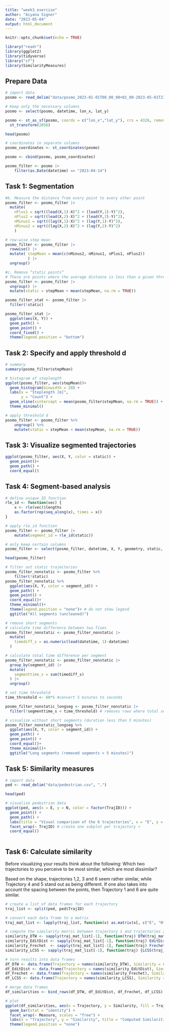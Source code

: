 ```yaml
---
title: "week3_exercise"
author: "Aiyana Signer"
date: "2023-05-04"
output: html_document
---
```


```r
knitr::opts_chunk$set(echo = TRUE)
```

```r
library("readr") 
library(ggplot2)
library(tidyverse)
library("sf") 
library(SimilarityMeasures)
```

## Prepare Data
```r
# import data
posmo <- read_delim("data/posmo_2023-01-01T00_00_00+01_00-2023-05-01T23_59_59+02_00.csv", ",")

# Keep only the necessary columns
posmo <- select(posmo, datetime, lon_x, lat_y)

posmo <- st_as_sf(posmo, coords = c("lon_x","lat_y"), crs = 4326, remove = FALSE, na.fail = FALSE) |>
  st_transform(2056)

head(posmo)
```

```r
# coordinates in separate columns
posmo_coordinates <- st_coordinates(posmo)

posmo <- cbind(posmo, posmo_coordinates)
```

```r
posmo_filter <- posmo |>
    filter(as.Date(datetime) == "2023-04-14")
```

## Task 1: Segmentation
```r
#b. Measure the distance from every point to every other point
posmo_filter <- posmo_filter |>
  mutate(
    nPlus1 = sqrt((lead(X,1)-X)^2 + (lead(Y,1)-Y)^2),
    nPlus2 = sqrt((lead(X,2)-X)^2 + (lead(Y,2)-Y)^2),
    nMinus1 = sqrt((lag(X,1)-X)^2 + (lag(Y,1)-Y)^2),
    nMinus2 = sqrt((lag(X,2)-X)^2 + (lag(Y,2)-Y)^2)
    )

# row-wise step mean
posmo_filter <- posmo_filter |> 
  rowwise() |> 
  mutate( stepMean = mean(c(nMinus2, nMinus1, nPlus1, nPlus2)) 
          ) |> 
  ungroup()

#c. Remove “static points”
# These are points where the average distance is less than a given threshold. This segments the trajectory into subtrajectories
posmo_filter <- posmo_filter |> 
  ungroup() |> 
  mutate(static = stepMean < mean(stepMean, na.rm = TRUE))

posmo_filter_stat <- posmo_filter |>
  filter(!static)

posmo_filter_stat |> 
  ggplot(aes(X, Y)) + 
  geom_path() + 
  geom_point() + 
  coord_fixed() + 
  theme(legend.position = "bottom")
```

## Task 2: Specify and apply threshold d
```r
# summary
summary(posmo_filter$stepMean)

# histogram of steplength
ggplot(posmo_filter, aes(stepMean))+
  geom_histogram(binwidth = 20) + 
  labs(x = "Steplength [m]",
       y = "Count") +
  geom_vline(xintercept = mean(posmo_filter$stepMean, na.rm = TRUE)) +
  theme_minimal()

# apply threshold d
posmo_filter <- posmo_filter %>%
    ungroup() %>%
    mutate(static = stepMean < mean(stepMean, na.rm = TRUE))
```

## Task 3: Visualize segmented trajectories
```r
ggplot(posmo_filter, aes(X, Y, color = static)) + 
  geom_point()+
  geom_path() + 
  coord_equal()
```

## Task 4: Segment-based analysis

```r
# define unique ID function
rle_id <- function(vec) {
    x <- rle(vec)$lengths
    as.factor(rep(seq_along(x), times = x))
}

# apply rle_id function
posmo_filter <- posmo_filter |>
    mutate(segment_id = rle_id(static))

# only keep certain columns
posmo_filter <- select(posmo_filter, datetime, X, Y, geometry, static, segment_id)

head(posmo_filter)
```

```r
# filter out static trajectories
posmo_filter_nonstatic <- posmo_filter %>%
    filter(!static)
posmo_filter_nonstatic %>%
  ggplot(aes(X, Y, color = segment_id)) +
  geom_path() +
  geom_point() +
  coord_equal()+
  theme_minimal()+
  theme(legend.position = "none")+ # do not show legend
  ggtitle("All segments (uncleaned)")

# remove short segments
# calculate time difference between two fixes
posmo_filter_nonstatic <- posmo_filter_nonstatic |> 
  mutate(
    timediff_s = as.numeric(lead(datetime, 1)-datetime)
  )

# calculate total time difference per segment
posmo_filter_nonstatic <- posmo_filter_nonstatic |> 
  group_by(segment_id) |> 
  mutate(
    segmenttime_s = sum(timediff_s)
  ) |> 
  ungroup()

# set time threshold
time_threshold <- 60*5 #convert 5 minutes to seconds

posmo_filter_nonstatic_longseg <- posmo_filter_nonstatic |> 
  filter(!segmenttime_s < time_threshold) # removes rows where total segment time less than 5 minutes
```

```r
# visualize without short segments (duration less than 5 minutes)
posmo_filter_nonstatic_longseg %>%
  ggplot(aes(X, Y, color = segment_id)) +
  geom_path() +
  geom_point() +
  coord_equal()+
  theme_minimal()+
  ggtitle("Long segments (removed segments < 5 minutes)")
```

## Task 5: Similarity measures
```r
# import data
ped <- read_delim("data/pedestrian.csv", ",")

head(ped)
```

```r
# visualize pedestrian data
ggplot(ped, aes(x = E, y = N, color = factor(TrajID))) +
  geom_point() + 
  geom_path() +
  labs(title = "Visual comparison of the 6 trajectories", x = "E", y = "N", color = "Trajectory ID") +
  facet_wrap(~ TrajID) # create one subplot per trajectory +
  coord_equal()
  
```


## Task 6: Calculate similarity

Before visualizing your results think about the following: Which two trajectories to you perceive to be most similar, which are most dissimilar?

Based on the shape, trajectories 1,2, 3 and 6 seem rather similar, while Trajectory 4 and 5 stand out as being different. If one also takes into account the spacing between the points, then Trajectory 1 and 6 are quite similar.

```r
# create a list of data frames for each trajectory
traj_list <- split(ped, ped$TrajID)

# convert each data frame to a matrix
traj_mat_list <- lapply(traj_list, function(x) as.matrix(x[, c("E", "N")]))

# compute the similarity metric between trajectory 1 and trajectories 2 to 6
similarity_DTW <- sapply(traj_mat_list[-1], function(traj) DTW(traj_mat_list[[1]], traj))
similarity_EditDist <- sapply(traj_mat_list[-1], function(traj) EditDist(traj_mat_list[[1]], traj))
similarity_Frechet  <- sapply(traj_mat_list[-1], function(traj) Frechet(traj_mat_list[[1]], traj))
similarity_LCSS <- sapply(traj_mat_list[-1], function(traj) {LCSS(traj_mat_list[[1]], traj, pointSpacing = 10, pointDistance = 10, errorMarg = 0.5)})

# turn results into data frames
df_DTW <- data.frame(Trajectory = names(similarity_DTW), Similarity = similarity_DTW, Measure = "DTW")
df_EditDist <- data.frame(Trajectory = names(similarity_EditDist), Similarity = similarity_EditDist, Measure = "EditDist")
df_Frechet <- data.frame(Trajectory = names(similarity_Frechet), Similarity = similarity_Frechet, Measure = "Frechet")
df_LCSS <- data.frame(Trajectory = names(similarity_LCSS), Similarity = similarity_LCSS, Measure = "LCSS")

# merge data frames
df_similarities <- bind_rows(df_DTW, df_EditDist, df_Frechet, df_LCSS)

# plot
ggplot(df_similarities, aes(x = Trajectory, y = Similarity, fill = Trajectory)) +
  geom_bar(stat = "identity") + 
  facet_wrap(~ Measure, scales = "free") +
  labs(x = "Trajectory", y = "Similarity", title = "Computed Similarities using different measures between Trajectory 1 to all other Trajectories") +
  theme(legend.position = "none")
```


